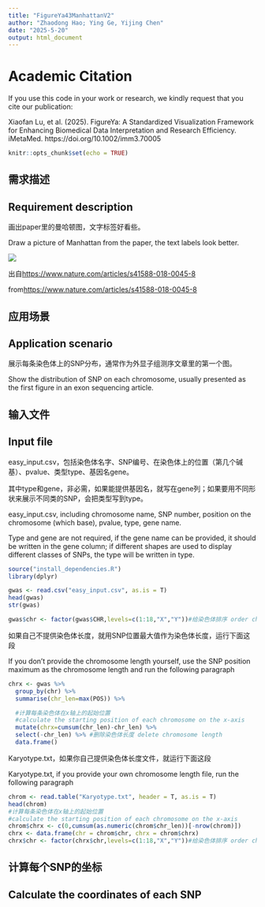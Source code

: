 ```yaml
---
title: "FigureYa43ManhattanV2"
author: "Zhaodong Hao; Ying Ge, Yijing Chen"
date: "2025-5-20"
output: html_document
---
```


# Academic Citation
If you use this code in your work or research, we kindly request that you cite our publication:

Xiaofan Lu, et al. (2025). FigureYa: A Standardized Visualization Framework for Enhancing Biomedical Data Interpretation and Research Efficiency. iMetaMed. https://doi.org/10.1002/imm3.70005


```r
knitr::opts_chunk$set(echo = TRUE)
```

## 需求描述
## Requirement description

画出paper里的曼哈顿图，文字标签好看些。

Draw a picture of Manhattan from the paper, the text labels look better.

![](example.png)

出自<https://www.nature.com/articles/s41588-018-0045-8>

from<https://www.nature.com/articles/s41588-018-0045-8>

## 应用场景
## Application scenario

展示每条染色体上的SNP分布，通常作为外显子组测序文章里的第一个图。

Show the distribution of SNP on each chromosome, usually presented as the first figure in an exon sequencing article.

## 输入文件
## Input file

easy_input.csv，包括染色体名字、SNP编号、在染色体上的位置（第几个碱基）、pvalue、类型type、基因名gene。

其中type和gene，非必需，如果能提供基因名，就写在gene列；如果要用不同形状来展示不同类的SNP，会把类型写到type。

easy_input.csv, including chromosome name, SNP number, position on the chromosome (which base), pvalue, type, gene name.

Type and gene are not required, if the gene name can be provided, it should be written in the gene column; if different shapes are used to display different classes of SNPs, the type will be written in type.

```r
source("install_dependencies.R")
library(dplyr)

gwas <- read.csv("easy_input.csv", as.is = T)
head(gwas)
str(gwas)

gwas$chr <- factor(gwas$CHR,levels=c(1:18,"X","Y"))#给染色体排序 order chromosomes
```

如果自己不提供染色体长度，就用SNP位置最大值作为染色体长度，运行下面这段

If you don't provide the chromosome length yourself, use the SNP position maximum as the chromosome length and run the following paragraph

```r
chrx <- gwas %>%
  group_by(chr) %>%
  summarise(chr_len=max(POS)) %>%

  #计算每条染色体在x轴上的起始位置
  #calculate the starting position of each chromosome on the x-axis
  mutate(chrx=cumsum(chr_len)-chr_len) %>%
  select(-chr_len) %>% #删除染色体长度 delete chromosome length
  data.frame()
```

Karyotype.txt，如果你自己提供染色体长度文件，就运行下面这段

Karyotype.txt, if you provide your own chromosome length file, run the following paragraph

```r
chrom <- read.table("Karyotype.txt", header = T, as.is = T)
head(chrom)
#计算每条染色体在x轴上的起始位置
#calculate the starting position of each chromosome on the x-axis
chrom$chrx <- c(0,cumsum(as.numeric(chrom$chr_len))[-nrow(chrom)])
chrx <- data.frame(chr = chrom$chr, chrx = chrom$chrx)
chrx$chr <- factor(chrx$chr,levels=c(1:18,"X","Y"))#给染色体排序 order chromosomes
```

## 计算每个SNP的坐标
## Calculate the coordinates of each SNP
